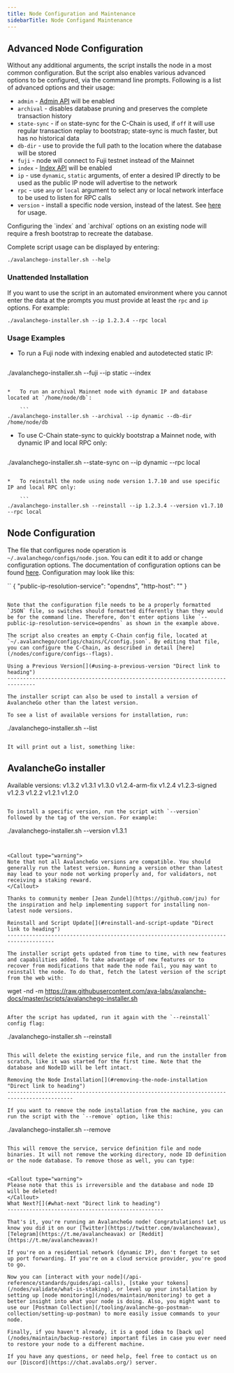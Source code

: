 ```yaml
---
title: Node Configuration and Maintenance
sidebarTitle: Node Configand Maintenance
---
```

Advanced Node Configuration[​](#advanced-node-configuration "Direct link to heading")
-------------------------------------------------------------------------------------

Without any additional arguments, the script installs the node in a most common configuration. But the script also enables various advanced options to be configured, via the command line prompts. Following is a list of advanced options and their usage:

*   `admin` - [Admin API](/api-reference/admin-api) will be enabled
*   `archival` - disables database pruning and preserves the complete transaction history
*   `state-sync` - if `on` state-sync for the C-Chain is used, if `off` it will use regular transaction replay to bootstrap; state-sync is much faster, but has no historical data
*   `db-dir` - use to provide the full path to the location where the database will be stored
*   `fuji` - node will connect to Fuji testnet instead of the Mainnet
*   `index` - [Index API](/api-reference/index-api) will be enabled
*   `ip` - use `dynamic`, `static` arguments, of enter a desired IP directly to be used as the public IP node will advertise to the network
*   `rpc` - use `any` or `local` argument to select any or local network interface to be used to listen for RPC calls
*   `version` - install a specific node version, instead of the latest. See [here](#using-a-previous-version) for usage.


<Callout type="info">
Configuring the `index` and `archival` options on an existing node will require a fresh bootstrap to recreate the database.
</Callout>

Complete script usage can be displayed by entering:

```
./avalanchego-installer.sh --help
```

### Unattended Installation[​](#unattended-installation "Direct link to heading")

If you want to use the script in an automated environment where you cannot enter the data at the prompts you must provide at least the `rpc` and `ip` options. For example:

```
./avalanchego-installer.sh --ip 1.2.3.4 --rpc local
```

### Usage Examples[​](#usage-examples "Direct link to heading")

*   To run a Fuji node with indexing enabled and autodetected static IP:
    
    ```
./avalanchego-installer.sh --fuji --ip static --index
```
    
*   To run an archival Mainnet node with dynamic IP and database located at `/home/node/db`:
    
    ```
./avalanchego-installer.sh --archival --ip dynamic --db-dir /home/node/db
```
    
*   To use C-Chain state-sync to quickly bootstrap a Mainnet node, with dynamic IP and local RPC only:
    
    ```
./avalanchego-installer.sh --state-sync on --ip dynamic --rpc local
```
    
*   To reinstall the node using node version 1.7.10 and use specific IP and local RPC only:
    
    ```
./avalanchego-installer.sh --reinstall --ip 1.2.3.4 --version v1.7.10 --rpc local
```
    

Node Configuration[​](#node-configuration "Direct link to heading")
-------------------------------------------------------------------

The file that configures node operation is `~/.avalanchego/configs/node.json`. You can edit it to add or change configuration options. The documentation of configuration options can be found [here](/nodes/configure/configs--flags). Configuration may look like this:

``
{
  "public-ip-resolution-service": "opendns",
  "http-host": ""
}
```

Note that the configuration file needs to be a properly formatted `JSON` file, so switches should formatted differently than they would be for the command line. Therefore, don't enter options like `--public-ip-resolution-service=opendns` as shown in the example above.

The script also creates an empty C-Chain config file, located at `~/.avalanchego/configs/chains/C/config.json`. By editing that file, you can configure the C-Chain, as described in detail [here](/nodes/configure/configs--flags).

Using a Previous Version[​](#using-a-previous-version "Direct link to heading")
-------------------------------------------------------------------------------

The installer script can also be used to install a version of AvalancheGo other than the latest version.

To see a list of available versions for installation, run:

```
./avalanchego-installer.sh --list
```

It will print out a list, something like:

```
AvalancheGo installer
---------------------
Available versions:
v1.3.2
v1.3.1
v1.3.0
v1.2.4-arm-fix
v1.2.4
v1.2.3-signed
v1.2.3
v1.2.2
v1.2.1
v1.2.0
```

To install a specific version, run the script with `--version` followed by the tag of the version. For example:

```
./avalanchego-installer.sh --version v1.3.1
```


<Callout type="warning">
Note that not all AvalancheGo versions are compatible. You should generally run the latest version. Running a version other than latest may lead to your node not working properly and, for validators, not receiving a staking reward.
</Callout>

Thanks to community member [Jean Zundel](https://github.com/jzu) for the inspiration and help implementing support for installing non-latest node versions.

Reinstall and Script Update[​](#reinstall-and-script-update "Direct link to heading")
-------------------------------------------------------------------------------------

The installer script gets updated from time to time, with new features and capabilities added. To take advantage of new features or to recover from modifications that made the node fail, you may want to reinstall the node. To do that, fetch the latest version of the script from the web with:

```
wget -nd -m https://raw.githubusercontent.com/ava-labs/avalanche-docs/master/scripts/avalanchego-installer.sh
```

After the script has updated, run it again with the `--reinstall` config flag:

```
./avalanchego-installer.sh --reinstall
```

This will delete the existing service file, and run the installer from scratch, like it was started for the first time. Note that the database and NodeID will be left intact.

Removing the Node Installation[​](#removing-the-node-installation "Direct link to heading")
-------------------------------------------------------------------------------------------

If you want to remove the node installation from the machine, you can run the script with the `--remove` option, like this:

```
./avalanchego-installer.sh --remove
```

This will remove the service, service definition file and node binaries. It will not remove the working directory, node ID definition or the node database. To remove those as well, you can type:


<Callout type="warning">
Please note that this is irreversible and the database and node ID will be deleted!
</Callout>
What Next?[​](#what-next "Direct link to heading")
--------------------------------------------------

That's it, you're running an AvalancheGo node! Congratulations! Let us know you did it on our [Twitter](https://twitter.com/avalancheavax), [Telegram](https://t.me/avalancheavax) or [Reddit](https://t.me/avalancheavax)!

If you're on a residential network (dynamic IP), don't forget to set up port forwarding. If you're on a cloud service provider, you're good to go.

Now you can [interact with your node](/api-reference/standards/guides/api-calls), [stake your tokens](/nodes/validate/what-is-staking), or level up your installation by setting up [node monitoring](/nodes/maintain/monitoring) to get a better insight into what your node is doing. Also, you might want to use our [Postman Collection](/tooling/avalanche-go-postman-collection/setting-up-postman) to more easily issue commands to your node.

Finally, if you haven't already, it is a good idea to [back up](/nodes/maintain/backup-restore) important files in case you ever need to restore your node to a different machine.

If you have any questions, or need help, feel free to contact us on our [Discord](https://chat.avalabs.org/) server.